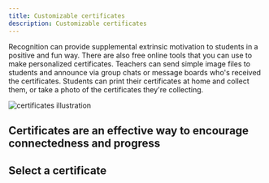 ```yaml
---
title: Customizable certificates
description: Customizable certificates
---
```


Recognition can provide supplemental extrinsic motivation to students in a positive and fun way. There are also free online tools that you can use to make personalized certificates. Teachers can send simple image files to students and announce via group chats or message boards who's received the certificates. Students can print their certificates at home and collect them, or take a photo of the certificates they're collecting.

<Row>
  <Column colMd={2} colLg={3}>

![certificates illustration](images/certificates-contenttop.png)

  </Column>
</Row>

## Certificates are an effective way to encourage connectedness and progress

## Select a certificate